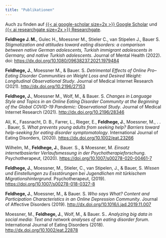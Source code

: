 ```yaml
---
title: "Publikationen"
---
```


Auch zu finden auf [{{< ai google-scholar size=2x >}} Google Scholar](https://scholar.google.com/citations?user=KSmfyO8AAAAJ&hl=de) und [{{< ai researchgate size=2x >}} Researchgate](https://scholar.google.com/citations?user=KSmfyO8AAAAJ&hl=de).



**Feldhege J. M.**, Gulec H., Moessner M., Stieler C., van Stipelen J., Bauer S. *Stigmatization and attitudes toward eating disorders: a comparison between native German adolescents, Turkish immigrant adolescents in Germany, and native Turkish adolescents*. Journal of Mental Health (2022). doi: [https://dx.doi.org/10.1080/09638237.2021.1979484](https://dx.doi.org/10.1080/09638237.2021.1979484) 

**Feldhege, J.**, Moessner M., & Bauer. S. *Detrimental Effects of Online Pro–Eating Disorder Communities on Weight Loss and Desired Weight: Longitudinal Observational Study*. Journal of Medical Internet Research (2021). [http://dx.doi.org/10.2196/27153](http://dx.doi.org/10.2196/27153)

**Feldhege, J.**, Moessner M.,  Wolf, M., & Bauer. S. *Changes in Language Style and Topics in an Online Eating Disorder Community at the Beginning of the Global COVID-19 Pandemic: Observational Study*. Journal of Medical Internet Research (2021). [http://dx.doi.org/10.2196/28346](http://dx.doi.org/10.2196/28346) 

Ali, K., Fassnacht, D. B., Farrer, L., Rieger, E., **Feldhege, J.**, Moessner, M., . . . Bauer, S. *What prevents young adults from seeking help? Barriers toward help-seeking for eating disorder symptomatology*. International Journal of Eating Disorders, (2020). [https://dx.doi.org/10.1002/eat.23266](https://dx.doi.org/10.1002/eat.23266)

Wilhelm, M., **Feldhege, J.**, Bauer. S., & Moessner, M. *Einsatz internetbasierter Verlaufsmessung in der Psychotherapieforschung*. Psychotherapeut, (2020). [https://doi.org/10.1007/s00278-020-00461-7](https://doi.org/10.1007/s00278-020-00461-7)

**Feldhege, J.**, Moessner, M., Stieler, C., van Stipelen, J., & Bauer, S. *Wissen und Einstellungen zu Essstörungen bei Jugendlichen mit türkischem Migrationshintergrund*. Psychotherapeut, (2019). [https://doi.org/10.1007/s00278-018-0327-8](https://doi.org/10.1007/s00278-018-0327-8)

**Feldhege, J.**, Moessner, M., & Bauer. S. *Who says What? Content and Participation Characteristics in an Online Depression Community*. Journal of Affective Disorders (2019). [http://dx.doi.org/10.1016/j.jad.2019.11.007](http://dx.doi.org/10.1016/j.jad.2019.11.007)

Moessner, M., **Feldhege, J.**, Wolf, M., & Bauer. S.. *Analyzing big data in social media: Text and network analyses of an eating disorder forum*. International Journal of Eating Disorders (2018). [http://dx.doi.org/10.1002/eat.22878](http://dx.doi.org/10.1002/eat.22878)